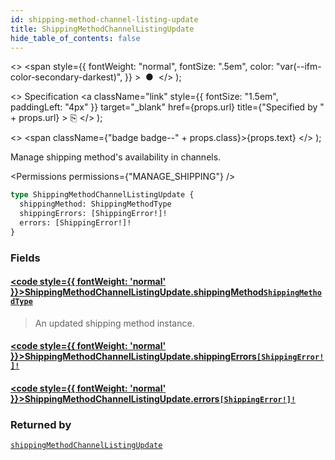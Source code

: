 ```yaml
---
id: shipping-method-channel-listing-update
title: ShippingMethodChannelListingUpdate
hide_table_of_contents: false
---
```


  <>
    <span
      style={{
        fontWeight: "normal",
        fontSize: ".5em",
        color: "var(--ifm-color-secondary-darkest)",
      }}
    >
      &nbsp;●&nbsp;
    </span>
  </>
);

  <>
    Specification
    <a
      className="link"
      style={{ fontSize: "1.5em", paddingLeft: "4px" }}
      target="\_blank"
      href={props.url}
      title={"Specified by " + props.url}
    >
      ⎘
    </a>
  </>
);

  <>
    <span className={"badge badge--" + props.class}>{props.text}</span>
  </>
);

Manage shipping method's availability in channels.

<Permissions permissions={"MANAGE_SHIPPING"} />

```graphql
type ShippingMethodChannelListingUpdate {
  shippingMethod: ShippingMethodType
  shippingErrors: [ShippingError!]!
  errors: [ShippingError!]!
}
```

### Fields

#### [<code style={{ fontWeight: 'normal' }}>ShippingMethodChannelListingUpdate.<b>shippingMethod</b></code>](#)<Bullet />[`ShippingMethodType`](../../../api-reference/shipping/objects/shipping-method-type) <Badge class="secondary" text="object"/> <Badge class="secondary" text="shipping"/>

> An updated shipping method instance.

#### [<code style={{ fontWeight: 'normal' }}>ShippingMethodChannelListingUpdate.<b>shippingErrors</b></code>](#)<Bullet />[`[ShippingError!]!`](../../../api-reference/shipping/objects/shipping-error) <Badge class="secondary" text="non-null"/> <Badge class="secondary" text="object"/> <Badge class="secondary" text="shipping"/>

>

#### [<code style={{ fontWeight: 'normal' }}>ShippingMethodChannelListingUpdate.<b>errors</b></code>](#)<Bullet />[`[ShippingError!]!`](../../../api-reference/shipping/objects/shipping-error) <Badge class="secondary" text="non-null"/> <Badge class="secondary" text="object"/> <Badge class="secondary" text="shipping"/>

>

### Returned by

[`shippingMethodChannelListingUpdate`](../../../api-reference/shipping/mutations/shipping-method-channel-listing-update) <Badge class="secondary" text="mutation"/>

